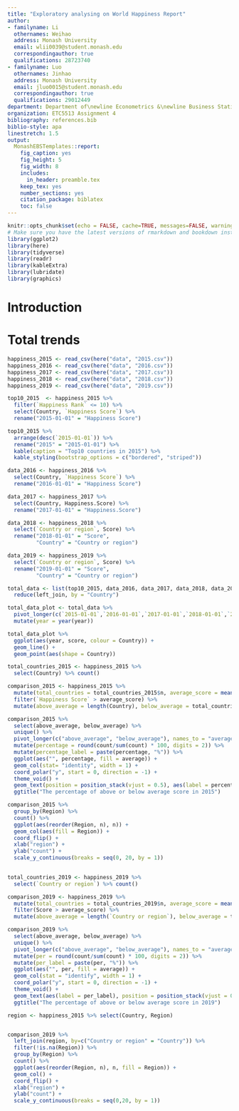 ```yaml
---
title: "Exploratory analysing on World Happiness Report"
author:
- familyname: Li
  othernames: Weihao
  address: Monash University
  email: wlii0039@student.monash.edu
  correspondingauthor: true
  qualifications: 28723740
- familyname: Luo
  othernames: Jinhao
  address: Monash University
  email: jluo0015@student.monash.edu
  correspondingauthor: true
  qualifications: 29012449
department: Department of\newline Econometrics &\newline Business Statistics
organization: ETC5513 Assignment 4
bibliography: references.bib
biblio-style: apa
linestretch: 1.5
output:
  MonashEBSTemplates::report:
    fig_caption: yes
    fig_height: 5
    fig_width: 8
    includes:
      in_header: preamble.tex
    keep_tex: yes
    number_sections: yes
    citation_package: biblatex
    toc: false
---
```


```r
knitr::opts_chunk$set(echo = FALSE, cache=TRUE, messages=FALSE, warning=FALSE)
# Make sure you have the latest versions of rmarkdown and bookdown installed
library(ggplot2)
library(here)
library(tidyverse)
library(readr)
library(kableExtra)
library(lubridate)
library(graphics)
```


# Introduction

# Total trends

```r
happiness_2015 <- read_csv(here("data", "2015.csv"))
happiness_2016 <- read_csv(here("data", "2016.csv"))
happiness_2017 <- read_csv(here("data", "2017.csv"))
happiness_2018 <- read_csv(here("data", "2018.csv"))
happiness_2019 <- read_csv(here("data", "2019.csv"))
```

```r
top10_2015  <- happiness_2015 %>%
  filter(`Happiness Rank` <= 10) %>%
  select(Country, `Happiness Score`) %>%
  rename("2015-01-01" = "Happiness Score")

top10_2015 %>% 
  arrange(desc(`2015-01-01`)) %>% 
  rename("2015" = "2015-01-01") %>% 
  kable(caption = "Top10 countries in 2015") %>%
  kable_styling(bootstrap_options = c("bordered", "striped"))
```

```r
data_2016 <- happiness_2016 %>% 
  select(Country, `Happiness Score`) %>% 
  rename("2016-01-01" = "Happiness Score")
```

```r
data_2017 <- happiness_2017 %>% 
  select(Country, Happiness.Score) %>% 
  rename("2017-01-01" = "Happiness.Score")
```

```r
data_2018 <- happiness_2018 %>% 
  select(`Country or region`, Score) %>% 
  rename("2018-01-01" = "Score",
         "Country" = "Country or region")
```

```r
data_2019 <- happiness_2019 %>% 
  select(`Country or region`, Score) %>% 
  rename("2019-01-01" = "Score",
         "Country" = "Country or region")
```

```r
total_data <- list(top10_2015, data_2016, data_2017, data_2018, data_2019) %>%
  reduce(left_join, by = "Country")
```

```r
total_data_plot <- total_data %>%
  pivot_longer(c(`2015-01-01`,`2016-01-01`,`2017-01-01`,`2018-01-01`,`2019-01-01`), names_to = "year", values_to = "score") %>% 
  mutate(year = year(year))

total_data_plot %>% 
  ggplot(aes(year, score, colour = Country)) + 
  geom_line() + 
  geom_point(aes(shape = Country))
```

```r
total_countries_2015 <- happiness_2015 %>% 
  select(Country) %>% count()

comparison_2015 <- happiness_2015 %>% 
  mutate(total_countries = total_countries_2015$n, average_score = mean(`Happiness Score`)) %>% 
  filter(`Happiness Score` > average_score) %>% 
  mutate(above_average = length(Country), below_average = total_countries - above_average)

comparison_2015 %>% 
  select(above_average, below_average) %>% 
  unique() %>% 
  pivot_longer(c("above_average", "below_average"), names_to = "average", values_to = "count") %>% 
  mutate(percentage = round(count/sum(count) * 100, digits = 2)) %>% 
  mutate(percentage_label = paste(percentage, "%")) %>%
  ggplot(aes("", percentage, fill = average)) + 
  geom_col(stat= "identity", width = 1) + 
  coord_polar("y", start = 0, direction = -1) +
  theme_void() + 
  geom_text(position = position_stack(vjust = 0.5), aes(label = percentage_label)) + 
  ggtitle("The percentage of above or below average score in 2015")

```

```r
comparison_2015 %>% 
  group_by(Region) %>% 
  count() %>% 
  ggplot(aes(reorder(Region, n), n)) + 
  geom_col(aes(fill = Region)) + 
  coord_flip() + 
  xlab("region") + 
  ylab("count") + 
  scale_y_continuous(breaks = seq(0, 20, by = 1))
  
```

```r

total_countries_2019 <- happiness_2019 %>% 
  select(`Country or region`) %>% count()

comparison_2019 <- happiness_2019 %>% 
  mutate(total_countries = total_countries_2019$n, average_score = mean(Score)) %>% 
  filter(Score > average_score) %>% 
  mutate(above_average = length(`Country or region`), below_average = total_countries - above_average)

comparison_2019 %>% 
  select(above_average, below_average) %>% 
  unique() %>% 
  pivot_longer(c("above_average", "below_average"), names_to = "average", values_to = "count") %>% 
  mutate(per = round(count/sum(count) * 100, digits = 2)) %>% 
  mutate(per_label = paste(per, "%")) %>%
  ggplot(aes("", per, fill = average)) + 
  geom_col(stat = "identify", width = 1) + 
  coord_polar("y", start = 0, direction = -1) +
  theme_void() + 
  geom_text(aes(label = per_label), position = position_stack(vjust = 0.5)) + 
  ggtitle("The percentage of above or below average score in 2019")
```

```r

region <- happiness_2015 %>% select(Country, Region)


comparison_2019 %>% 
  left_join(region, by=c("Country or region" = "Country")) %>%
  filter(!is.na(Region)) %>% 
  group_by(Region) %>%
  count() %>% 
  ggplot(aes(reorder(Region, n), n, fill = Region)) + 
  geom_col() +
  coord_flip() +
  xlab("region") +
  ylab("count") + 
  scale_y_continuous(breaks = seq(0,20, by = 1))
```
